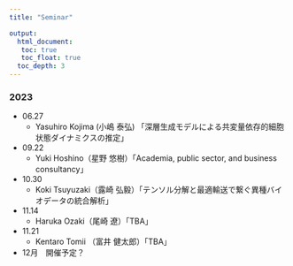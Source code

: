 ```yaml
---
title: "Seminar"

output: 
  html_document:
   toc: true
   toc_float: true
  toc_depth: 3
---
```


### 2023
* 06.27
  * Yasuhiro Kojima (小嶋 泰弘) 「深層生成モデルによる共変量依存的細胞状態ダイナミクスの推定」
* 09.22
  * Yuki Hoshino（星野 悠樹）「Academia, public sector, and business consultancy」
* 10.30
  * Koki Tsuyuzaki（露崎 弘毅）「テンソル分解と最適輸送で繋ぐ異種バイオデータの統合解析」
* 11.14
  * Haruka Ozaki（尾崎 遼）「TBA」
* 11.21
  * Kentaro Tomii （富井 健太郎）「TBA」
* 12月　開催予定？
